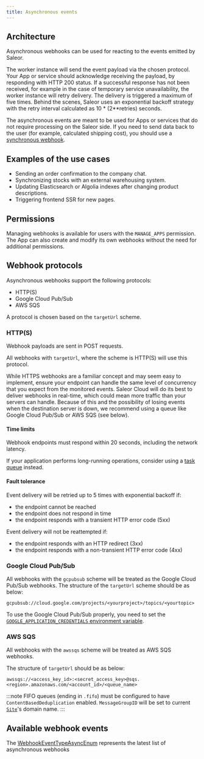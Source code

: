```yaml
---
title: Asynchronous events
---
```


## Architecture

Asynchronous webhooks can be used for reacting to the events emitted by Saleor.

The worker instance will send the event payload via the chosen protocol. Your App or service should acknowledge receiving the payload, by responding with HTTP 200 status. If a successful response has not been received, for example in the case of temporary service unavailability, the worker instance will retry delivery. The delivery is triggered a maximum of five times. Behind the scenes, Saleor uses an exponential backoff strategy with the retry interval calculated as 10 \* (2\*\*retries) seconds.

The asynchronous events are meant to be used for Apps or services that do not require processing on the Saleor side. If you need to send data back to the user (for example, calculated shipping cost), you should use a [synchronous webhook](developer/extending/webhooks/synchronous-events/overview.mdx).

## Examples of the use cases

- Sending an order confirmation to the company chat.
- Synchronizing stocks with an external warehousing system.
- Updating Elasticsearch or Algolia indexes after changing product descriptions.
- Triggering frontend SSR for new pages.

## Permissions

Managing webhooks is available for users with the `MANAGE_APPS` permission. The App can also create and modify its own webhooks without the need for additional permissions.

## Webhook protocols

Asynchronous webhooks support the following protocols:

- HTTP(S)
- Google Cloud Pub/Sub
- AWS SQS

A protocol is chosen based on the `targetUrl` scheme.

### HTTP(S)

Webhook payloads are sent in POST requests.

All webhooks with `targetUrl`, where the scheme is HTTP(S) will use this protocol.

While HTTPS webhooks are a familiar concept and may seem easy to implement, ensure your endpoint can handle the same level of concurrency that you expect from the monitored events. Saleor Cloud will do its best to deliver webhooks in real-time, which could mean more traffic than your servers can handle. Because of this and the possibility of losing events when the destination server is down, we recommend using a queue like Google Cloud Pub/Sub or AWS SQS (see below).

#### Time limits

Webhook endpoints must respond within 20 seconds, including the network latency.

If your application performs long-running operations, consider using a [task queue](#task-queue) instead.

#### Fault tolerance

Event delivery will be retried up to 5 times with exponential backoff if:

- the endpoint cannot be reached
- the endpoint does not respond in time
- the endpoint responds with a transient HTTP error code (5xx)

Event delivery will not be reattempted if:

- the endpoint responds with an HTTP redirect (3xx)
- the endpoint responds with a non-transient HTTP error code (4xx)

### Google Cloud Pub/Sub

All webhooks with the `gcpubsub` scheme will be treated as the Google Cloud Pub/Sub webhooks.
The structure of the `targetUrl` scheme should be as below:

```
gcpubsub://cloud.google.com/projects/<yourproject>/topics/<yourtopic>
```

To use the Google Cloud Pub/Sub properly, you need to set the [`GOOGLE_APPLICATION_CREDENTIALS` environment variable](https://cloud.google.com/pubsub/docs/quickstart-client-libraries).

### AWS SQS

All webhooks with the `awssqs` scheme will be treated as AWS SQS webhooks.

The structure of `targetUrl` should be as below:

```
awssqs://<access_key_id>:<secret_access_key>@sqs.<region>.amazonaws.com/<account_id>/<queue_name>
```

:::note
FIFO queues (ending in `.fifo`) must be configured to have `ContentBasedDeduplication` enabled.
`MessageGroupID` will be set to current [`Site`](https://docs.djangoproject.com/en/dev/ref/contrib/sites/)'s domain name.
:::

## Available webhook events

The [WebhookEventTypeAsyncEnum](../../../api-reference/webhooks/enums/webhook-event-type-async-enum#values) represents the latest list of asynchronous webhooks
